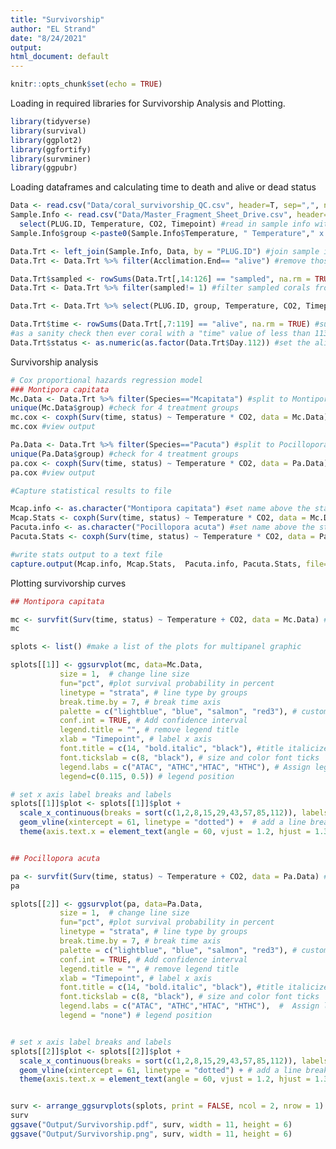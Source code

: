 ```yaml
---
title: "Survivorship"
author: "EL Strand"
date: "8/24/2021"
output: 
html_document: default
---
```


```r
knitr::opts_chunk$set(echo = TRUE)
```

Loading in required libraries for Survivorship Analysis and Plotting. 
```r
library(tidyverse)
library(survival)
library(ggplot2)
library(ggfortify)
library(survminer)
library(ggpubr)
```

Loading dataframes and calculating time to death and alive or dead status 
```r
Data <- read.csv("Data/coral_survivorship_QC.csv", header=T, sep=",", na.string="NA", stringsAsFactors = F) #read in data file
Sample.Info <- read.csv("Data/Master_Fragment_Sheet_Drive.csv", header=T, sep=",", na.string="NA") %>%
  select(PLUG.ID, Temperature, CO2, Timepoint) #read in sample info with necessary columns
Sample.Info$group <-paste0(Sample.Info$Temperature, " Temperature"," x ",Sample.Info$CO2, " CO2") #generate a treatment group column

Data.Trt <- left_join(Sample.Info, Data, by = "PLUG.ID") #join sample info and data
Data.Trt <- Data.Trt %>% filter(Acclimation.End== "alive") #remove those that died in the acclimation period

Data.Trt$sampled <- rowSums(Data.Trt[,14:126] == "sampled", na.rm = TRUE) #identified rows where we sampled the corals to remove them from the dataset
Data.Trt <- Data.Trt %>% filter(sampled!= 1) #filter sampled corals from the dataset

Data.Trt <- Data.Trt %>% select(PLUG.ID, group, Temperature, CO2, Timepoint, Species, Day.0:Day.112) #select the factors and survivorship data from the df

Data.Trt$time <- rowSums(Data.Trt[,7:119] == "alive", na.rm = TRUE) #sum the number of days a sample was alive
#as a sanity check then ever coral with a "time" value of less than 113 died within the experiemnt and should have a status of dead 
Data.Trt$status <- as.numeric(as.factor(Data.Trt$Day.112)) #set the alive = 1 or dead = 0 status

```

Survivorship analysis 
```r
# Cox proportional hazards regression model
### Montipora capitata
Mc.Data <- Data.Trt %>% filter(Species=="Mcapitata") #split to Montipora data only
unique(Mc.Data$group) #check for 4 treatment groups
mc.cox <- coxph(Surv(time, status) ~ Temperature * CO2, data = Mc.Data) #run Cox proportional hazards regression mode 
mc.cox #view output

Pa.Data <- Data.Trt %>% filter(Species=="Pacuta") #split to Pocillopora data only
unique(Pa.Data$group) #check for 4 treatment groups
pa.cox <- coxph(Surv(time, status) ~ Temperature * CO2, data = Pa.Data) #run Cox proportional hazards regression mode 
pa.cox #view output

#Capture statistical results to file

Mcap.info <- as.character("Montipora capitata") #set name above the stats output
Mcap.Stats <- coxph(Surv(time, status) ~ Temperature * CO2, data = Mc.Data) # assign to output object
Pacuta.info <- as.character("Pocillopora acuta") #set name above the stats output
Pacuta.Stats <- coxph(Surv(time, status) ~ Temperature * CO2, data = Pa.Data)  #assign to output object

#write stats output to a text file
capture.output(Mcap.info, Mcap.Stats,  Pacuta.info, Pacuta.Stats, file="Output/Survivorship_Stat_Results.txt")

```

Plotting survivorship curves
```r
## Montipora capitata

mc <- survfit(Surv(time, status) ~ Temperature + CO2, data = Mc.Data) #generate survivorship curve
mc

splots <- list() #make a list of the plots for multipanel graphic

splots[[1]] <- ggsurvplot(mc, data=Mc.Data, 
           size = 1,  # change line size
           fun="pct", #plot survival probability in percent
           linetype = "strata", # line type by groups
           break.time.by = 7, # break time axis
           palette = c("lightblue", "blue", "salmon", "red3"), # custom colors
           conf.int = TRUE, # Add confidence interval
           legend.title = "", # remove legend title
           xlab = "Timepoint", # label x axis
           font.title = c(14, "bold.italic", "black"), #title italicized
           font.tickslab = c(8, "black"), # size and color font ticks
           legend.labs = c("ATAC", "ATHC","HTAC", "HTHC"), # Assign legend labels
           legend=c(0.115, 0.5)) # legend position

# set x axis label breaks and labels  
splots[[1]]$plot <- splots[[1]]$plot +
  scale_x_continuous(breaks = sort(c(1,2,8,15,29,43,57,85,112)), labels = c("Day 1", "Day 2", "1 week", "2 week", "4 week", "6 week", "8 week", "12 week", "16 week")) +
  geom_vline(xintercept = 61, linetype = "dotted") +  # add a line break for end of treatments
  theme(axis.text.x = element_text(angle = 60, vjust = 1.2, hjust = 1.3)) # set x axis label angle


## Pocillopora acuta

pa <- survfit(Surv(time, status) ~ Temperature + CO2, data = Pa.Data) #generate survivorship curve
pa

splots[[2]] <- ggsurvplot(pa, data=Pa.Data, 
           size = 1,  # change line size
           fun="pct", #plot survival probability in percent
           linetype = "strata", # line type by groups
           break.time.by = 7, # break time axis
           palette = c("lightblue", "blue", "salmon", "red3"), # custom colors
           conf.int = TRUE, # Add confidence interval
           legend.title = "", # remove legend title
           xlab = "Timepoint", # label x axis
           font.title = c(14, "bold.italic", "black"), #title italicized
           font.tickslab = c(8, "black"), # size and color font ticks
           legend.labs = c("ATAC", "ATHC","HTAC", "HTHC"),  #  Assign legend labels
           legend = "none") # legend position


# set x axis label breaks and labels  
splots[[2]]$plot <- splots[[2]]$plot +
  scale_x_continuous(breaks = sort(c(1,2,8,15,29,43,57,85,112)), labels = c("Day 1", "Day 2", "1 week", "2 week", "4 week", "6 week", "8 week", "12 week", "16 week")) +
  geom_vline(xintercept = 61, linetype = "dotted") + # add a line break for end of treatments
  theme(axis.text.x = element_text(angle = 60, vjust = 1.2, hjust = 1.3)) # set x axis label angle 


surv <- arrange_ggsurvplots(splots, print = FALSE, ncol = 2, nrow = 1)
surv 
ggsave("Output/Survivorship.pdf", surv, width = 11, height = 6)
ggsave("Output/Survivorship.png", surv, width = 11, height = 6)

```


